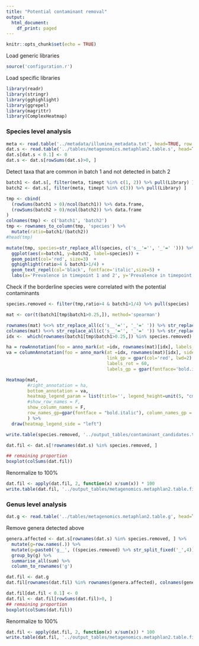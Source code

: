 ```yaml
---
title: "Potential contaminant removal"
output:
  html_document:
    df_print: paged
---
```


```r
knitr::opts_chunk$set(echo = TRUE)
```

Load generic libraries
```r
source('configuration.r')
```

Load specific libraries
```r
library(readr)
library(stringr)
library(gghighlight)
library(ggrepel)
library(magrittr)
library(ComplexHeatmap)
```

### Species level analysis

```r
meta <- read.table('../metadata/illumina_metadata.txt', head=TRUE, row.names=2)
dat.s <- read.table('../tables/metagenomics.metaphlan2.table.s', head=TRUE, row.names=1)
dat.s[dat.s < 0.1] <- 0
dat.s <- dat.s[rowSums(dat.s)>0, ]
```

Detect taxa that are common in batch 1 and not detected in batch 2

```r
batch1 <- dat.s[, filter(meta, timept %in% c(1, 2)) %>% pull(Library) ]
batch2 <- dat.s[, filter(meta, timept %in% c(3)) %>% pull(Library) ]

tmp <- cbind(
  (rowSums(batch1 > 0)/ncol(batch1)) %>% data.frame,
  (rowSums(batch2 > 0)/ncol(batch2)) %>% data.frame
) 
colnames(tmp) <- c('batch1', 'batch2')
tmp <- rownames_to_column(tmp, 'species') %>% 
  mutate(ratio=batch1/(batch2)) 
#head(tmp)

mutate(tmp, species=str_replace_all(species, c('s__'='', '_'=' '))) %>% 
  ggplot(aes(x=batch1, y=batch2, label=species)) + 
  geom_point(col='red', size=3)  + 
  gghighlight(ratio>4 & batch1>1/4) +
  geom_text_repel(col='black', fontface='italic',size=5) + 
  labs(x='Prevalence in timepoint 1 and 2', y='Prevalence in timepoint 3')
```

Check if the borderline species were correlated with the potential contaminants
```r
species.removed <- filter(tmp,ratio>4 & batch1>1/4) %>% pull(species)

mat <- cor(t(batch1[tmp$batch1>0.25,]), method='spearman')

rownames(mat) %<>% str_replace_all(c('s__'='', '_'=' ')) %>% str_replace('[a-z]+ ', '. ')
colnames(mat) %<>% str_replace_all(c('s__'='', '_'=' ')) %>% str_replace('[a-z]+ ', '. ')
idx <-  which(rownames(batch1[tmp$batch1>0.25,]) %in% species.removed)

ha = rowAnnotation(foo = anno_mark(at =idx, rownames(mat)[idx], labels_gp = gpar(fontface='bold.italic')))
va = columnAnnotation(foo = anno_mark(at =idx, rownames(mat)[idx], side='bottom', 
                                      link_gp = gpar(col='red', lwd=2) ,
                                      labels_rot = 60,
                                      labels_gp = gpar(fontface='bold.italic', col='red', fontsize=20)))

Heatmap(mat, 
        #right_annotation = ha, 
        bottom_annotation = va,
        heatmap_legend_param = list(title='', legend_height=unit(5, "cm"), labels_gp=gpar(fontsize=15)), 
        #show_row_names = F, 
        show_column_names = F,
        row_names_gp=gpar(fontface = "bold.italic"), column_names_gp = gpar(fontface = "bold.italic")
        ) %>% 
  draw(heatmap_legend_side = "left")
```

```r
write.table(species.removed, '../output_tables/contaminant_candidates.txt', quote=F, row.names = F, col.names = F)

dat.fil <- dat.s[!rownames(dat.s) %in% species.removed, ] 

## remaining proportion
boxplot(colSums(dat.fil))
```


Renormalize to 100%

```r
dat.fil <- apply(dat.fil, 2, function(x) x/sum(x)) * 100
write.table(dat.fil, '../output_tables/metagenomics.metaphlan2.table.filtered.s', sep='\t', row.names = TRUE, col.names = NA, quote=F)
```

### Genus level analysis

```r
dat.g <- read.table('../tables/metagenomics.metaphlan2.table.g', head=TRUE, row.names=1)
```

Remove genera detected above

```r
genera.affected <- dat.s[rownames(dat.s) %in% species.removed, ] %>% 
  mutate(g=row.names(.)) %>% 
  mutate(g=paste0('g__', ((species.removed) %>% str_split_fixed('_',4))[,3]) %>% str_replace("g__Propionibacterium", "g__Siphoviridae_noname")) %>% 
  group_by(g) %>% 
  summarise_all(sum) %>% 
  column_to_rownames('g')

dat.fil <- dat.g
dat.fil[rownames(dat.fil) %in% rownames(genera.affected), colnames(genera.affected)] <- dat.fil[rownames(dat.fil) %in% rownames(genera.affected), colnames(genera.affected)] - genera.affected

dat.fil[dat.fil < 0.1] <- 0
dat.fil <- dat.fil[rowSums(dat.fil)>0, ]
## remaining proportion
boxplot(colSums(dat.fil))
```

Renormalize to 100%

```r
dat.fil <- apply(dat.fil, 2, function(x) x/sum(x)) * 100
write.table(dat.fil, '../output_tables/metagenomics.metaphlan2.table.filtered.g', sep='\t', row.names = TRUE, col.names = NA, quote=F)
```